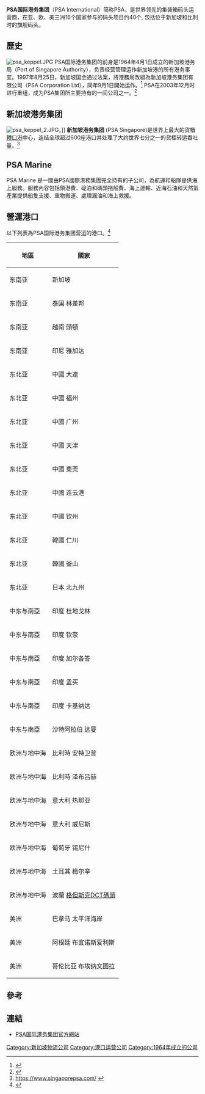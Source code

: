 {{Infobox Company
| company_name = PSA International
| company_logo = 
| company_type = 私人企业
| genre =
| foundation = {{Start date and age|2003|10|1|p=yes}}
| founder =
| location_city =
| location_country = {{flag|新加坡}}
| location = [[新加坡|新加坡]]
| origins =
| key_people = Fock Siew Wah（集团主席)<br/>Tan Chong Meng（集团CEO）
| area_served =
| industry = [[运输|运输]]
| services = [[港口|港口]]營運、[[物流|物流]]服務
| parent = [[淡马锡控股公司|淡马锡控股公司]]
| divisions =
| subsid =
| owner =
| company_slogan = The World's Port of Call
| homepage = [https://www.globalpsa.com www.globalpsa.com]
| dissolved =
| footnotes =
}}
{{DISPLAYTITLE:PSA国际港务集团 }}
'''PSA国际港务集团'''（PSA International）简称PSA，是世界领先的集装箱码头运营商，在亚、欧、美三洲16个国家参与的码头项目约40个, 包括位于新加坡和比利时的旗舰码头。

==歷史==
[[File:psa_keppel.JPG|thumb]]
PSA国际港务集团的前身是1964年4月1日成立的新加坡港务局（Port of Singapore Authority），负责经营管理运作新加坡港的所有港务事宜。1997年8月25日，新加坡国会通过法案，將港務局改組為新加坡港务集团有限公司（PSA Corporation Ltd），同年9月1日開始运作。<ref>{{cite web
 |url         = http://infopedia.nlb.gov.sg/articles/SIP_577_2005-01-27.html
 |last        = Chee
 |first       = Veronica
 |title       = Port of Singapore Authority (PSA)
 |work        = Singapore Infopedia
 |publisher   = National Library Board, Singapore
 |date        = 2001
 |accessdate  = 2006-09-17
 |deadurl     = yes
 |archiveurl  = https://web.archive.org/web/20070612181334/http://infopedia.nlb.gov.sg/articles/SIP_577_2005-01-27.html
 |archivedate = 2007-06-12
}}</ref> PSA在2003年12月时进行重组，成为PSA集团所主要持有的一间公司之一。<ref>{{cite web
 |url         = http://www.internationalpsa.com/about/heritage_f2.html
 |title       = Going Global
 |publisher   = PSA International
 |accessdate  = 2006-09-17
 |deadurl     = yes
 |archiveurl  = https://web.archive.org/web/20060320042820/http://www.internationalpsa.com/about/heritage_f2.html
 |archivedate = 2006年3月20日
 |df          = 
}}</ref>

==新加坡港务集团==
[[File:psa_keppel_2.JPG|thumb]]。]]
'''新加坡港务集团''' (PSA Singapore)是世界上最大的貨櫃[[轉口港|轉口港]]中心，连结全球超过600座港口并处理了大约世界七分之一的货柜转运吞吐量。<ref>[https://www.singaporepsa.com/ https://www.singaporepsa.com/] {{webarchive|url=https://web.archive.org/web/20081011191556/http://www.singaporepsa.com/corporate/corporateinfo.html }}</ref>

==PSA Marine==
PSA Marine 是一間由PSA國際港務集團完全持有的子公司，為航運和船隊提供海上服務。服務內容包括領港費、碇泊和碼頭拖船費、海上運輸、近海石油和天然氣產業提供船隻支援、重物搬運、處理漏油和海上救援。

==營運港口==
以下列表為PSA国际港务集团营运的港口。<ref>{{Cite web |url=https://www.globalpsa.com/portsworldwide/ |title=PSA International website |access-date=2018-03-20 |archive-date=2021-02-07 |archive-url=https://web.archive.org/web/20210207154610/https://www.globalpsa.com/portsworldwide/ |dead-url=no }}</ref>

{|class="wikitable"
|-
!地區||國家
|-
|东南亚||新加坡
|-
|东南亚||泰国 林差邦
|-
|东南亚||越南 頭頓
|-
|东南亚||印尼 雅加达
|-
|东北亚||中國 大連
|-
|东北亚||中國 福州 
|-
|东北亚||中國 广州 
|-
|东北亚||中國 天津
|-
|东北亚||中國 東莞 
|-
|东北亚||中國 连云港 
|-
|东北亚||中國 钦州
|-
|东北亚||韓國 仁川 
|-
|东北亚||韓國 釜山 
|-
|东北亚||日本 北九州
|-
|中东与南亞||印度 杜地戈林
|-
|中东与南亞||印度 钦奈
|-
|中东与南亞||印度 加尔各答
|-
|中东与南亞||印度 孟买
|-
|中东与南亞||印度 卡基纳达
|-
|中东与南亞||沙特阿拉伯 达曼  
|-
|欧洲与地中海||比利時 安特卫普
|-
|欧洲与地中海||比利時 泽布吕赫
|-
|欧洲与地中海||意大利 热那亚
|-
|欧洲与地中海||意大利 威尼斯
|-
|欧洲与地中海||葡萄牙 锡尼什
|-
|欧洲与地中海||土耳其 梅尔辛
|-
|欧洲与地中海||波蘭 [[格但斯克DCT碼頭|格但斯克DCT碼頭]]
|-
|美洲||巴拿马 太平洋海岸
|-
|美洲||阿根廷 布宜诺斯爱利斯
|-
|美洲||哥伦比亚 布埃纳文图拉
|}

==參考==
{{reflist}}

==連結==
*[https://www.globalpsa.com PSA国际港务集团官方網站] {{Wayback|url=https://www.globalpsa.com/ |date=20210228155644 }}

{{新加坡企業}}
[[Category:新加坡物流公司|Category:新加坡物流公司]]
[[Category:港口运营公司|Category:港口运营公司]]
[[Category:1964年成立的公司|Category:1964年成立的公司]]